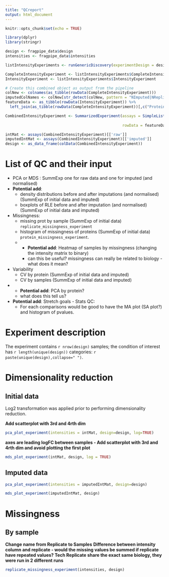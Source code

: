 ```yaml
---
title: "QCreport"
output: html_document
---
```


```r
knitr::opts_chunk$set(echo = TRUE)
```

```r
library(dplyr)
library(stringr)

design <- fragpipe_data$design
intensities <- fragpipe_data$intensities

listIntensityExperiments <- runGenericDiscovery(experimentDesign = design, proteinIntensities = intensities)

CompleteIntensityExperiment <- listIntensityExperiments$CompleteIntensityExperiment
IntensityExperiment <- listIntensityExperiments$IntensityExperiment

# Create this combined object as output from the pipeline
colNew <- colnames(as_tibble(rowData(CompleteIntensityExperiment)))
imputedColNames <- colNew[str_detect(colNew, pattern = "NImputed|NReplicates")]
featureData <- as_tibble(rowData(IntensityExperiment)) %>% 
  left_join(as_tibble(rowData(CompleteIntensityExperiment))[,c("ProteinId","GeneId",imputedColNames)]) 

CombinedIntensityExperiment <- SummarizedExperiment(assays = SimpleList(raw = assay(IntensityExperiment),
                                                                        imputed = assay(CompleteIntensityExperiment)),
                                                    rowData = featureData, colData = colData(IntensityExperiment))
```

```r
intMat <- assays(CombinedIntensityExperiment)[['raw']]
imputedIntMat <- assays(CombinedIntensityExperiment)[['imputed']]
design <- as_data_frame(colData(CombinedIntensityExperiment))
```


# List of QC and their input

- PCA or MDS : SummExp one for raw data and one for imputed (and normalised)
- **Potential add**: 
  - density distributions before and after imputations (and normalised) (SummExp of initial data and imputed)
  - boxplots of RLE before and after imputation (and normalised) (SummExp of initial data and imputed)
- Missingness: 
  - missing prot by sample (SummExp of initial data) `replicate_missingness_experiment`
  - histogram of missingness of proteins (SummExp of initial data) `protein_missingness_experiment`. 
  - - **Potential add**: Heatmap of samples by missingness (changing the intensity matrix to binary)
    - can this be useful? missingness can really be related to biology - what does it mean?
- Variability
  - CV by protein (SummExp of initial data and imputed)
  - CV by samples (SummExp of initial data and imputed)
- - **Potential add**: PCA by protein? 
  - what does this tell us?


- **Potential add**: Stretch goals - Stats QC:
  - For each comparisons would be good to have the MA plot (SA plot?) and histogram of pvalues.  


# Experiment description

The experiment contains `r nrow(design)` samples; the condition of interest has `r length(unique(design))` categories: `r paste(unique(design),collapse=" ")`.  


# Dimensionality reduction {.tabset .tabset-fade .tabset-pills}

## Initial data

Log2 transformation was applied prior to performing dimensionality reduction. 

**Add scatterplot with 3rd and 4rth dim**

```r
pca_plot_experiment(intensities = intMat, design=design, log=TRUE)
```


**axes are leading logFC between samples - Add scatterplot with 3rd and 4rth dim and avoid plotting the first plot**

```r
mds_plot_experiment(intMat, design, log = TRUE)
```


## Imputed data

```r
pca_plot_experiment(intensities = imputedIntMat, design=design)
```


```r
mds_plot_experiment(imputedIntMat, design)
```


# Missingness {.tabset .tabset-fade .tabset-pills}


## By sample

**Change name from Replicate to Samples**
**Difference between intensity column and replicate - would the missing values be summed if replicate have repeated values? Tech Replicate share the exact same biology, they were run in 2 different runs**

```r
replicate_missingness_experiment(intensities, design)
```


## 





